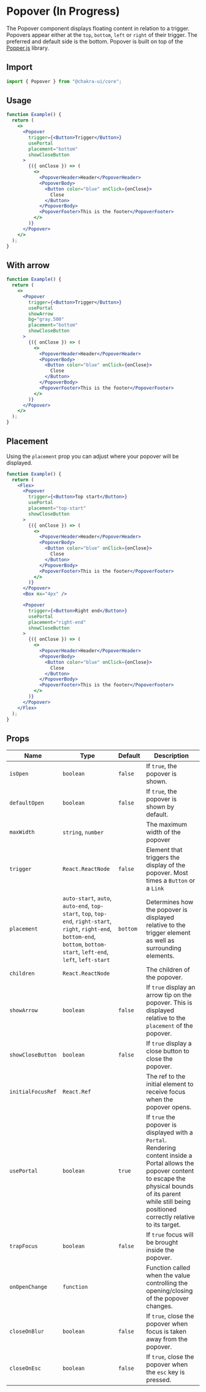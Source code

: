 # Popover (In Progress)

The Popover component displays floating content in relation to a trigger.
Popovers appear either at the `top`, `bottom`, `left` or `right` of their
trigger. The preferred and default side is the bottom. Popover is built on top
of the <a href="https://popper.js.org/" target="__blank">Popper.js</a> library.

## Import

```js
import { Popover } from "@chakra-ui/core";
```

## Usage

```jsx
function Example() {
  return (
    <>
      <Popover
        trigger={<Button>Trigger</Button>}
        usePortal
        placement="bottom"
        showCloseButton
      >
        {({ onClose }) => (
          <>
            <PopoverHeader>Header</PopoverHeader>
            <PopoverBody>
              <Button color="blue" onClick={onClose}>
                Close
              </Button>
            </PopoverBody>
            <PopoverFooter>This is the footer</PopoverFooter>
          </>
        )}
      </Popover>
    </>
  );
}
```

## With arrow

```jsx
function Example() {
  return (
    <>
      <Popover
        trigger={<Button>Trigger</Button>}
        usePortal
        showArrow
        bg="gray.500"
        placement="bottom"
        showCloseButton
      >
        {({ onClose }) => (
          <>
            <PopoverHeader>Header</PopoverHeader>
            <PopoverBody>
              <Button color="blue" onClick={onClose}>
                Close
              </Button>
            </PopoverBody>
            <PopoverFooter>This is the footer</PopoverFooter>
          </>
        )}
      </Popover>
    </>
  );
}
```

## Placement

Using the `placement` prop you can adjust where your popover will be displayed.

```jsx
function Example() {
  return (
    <Flex>
      <Popover
        trigger={<Button>Top start</Button>}
        usePortal
        placement="top-start"
        showCloseButton
      >
        {({ onClose }) => (
          <>
            <PopoverHeader>Header</PopoverHeader>
            <PopoverBody>
              <Button color="blue" onClick={onClose}>
                Close
              </Button>
            </PopoverBody>
            <PopoverFooter>This is the footer</PopoverFooter>
          </>
        )}
      </Popover>
      <Box mx="4px" />

      <Popover
        trigger={<Button>Right end</Button>}
        usePortal
        placement="right-end"
        showCloseButton
      >
        {({ onClose }) => (
          <>
            <PopoverHeader>Header</PopoverHeader>
            <PopoverBody>
              <Button color="blue" onClick={onClose}>
                Close
              </Button>
            </PopoverBody>
            <PopoverFooter>This is the footer</PopoverFooter>
          </>
        )}
      </Popover>
    </Flex>
  );
}
```

## Props

| Name              | Type                                                                                                                                                                           | Default  | Description                                                                                                                                                                                                                 |
| ----------------- | ------------------------------------------------------------------------------------------------------------------------------------------------------------------------------ | -------- | --------------------------------------------------------------------------------------------------------------------------------------------------------------------------------------------------------------------------- |
| `isOpen`          | `boolean`                                                                                                                                                                      | `false`  | If `true`, the popover is shown.                                                                                                                                                                                            |
| `defaultOpen`     | `boolean`                                                                                                                                                                      | `false`  | If `true`, the popover is shown by default.                                                                                                                                                                                 |
| `maxWidth`        | `string`, `number`                                                                                                                                                             |          | The maximum width of the popover                                                                                                                                                                                            |
| `trigger`         | `React.ReactNode`                                                                                                                                                              | `false`  | Element that triggers the display of the popover. Most times a `Button` or a `Link`                                                                                                                                         |
| `placement`       | `auto-start`, `auto`, `auto-end`, `top-start`, `top`, `top-end`, `right-start`, `right`, `right-end`, `bottom-end`, `bottom`, `bottom-start`, `left-end`, `left`, `left-start` | `bottom` | Determines how the popover is displayed relative to the trigger element as well as surrounding elements.                                                                                                                    |
| `children`        | `React.ReactNode`                                                                                                                                                              |          | The children of the popover.                                                                                                                                                                                                |
| `showArrow`       | `boolean`                                                                                                                                                                      | `false`  | If `true` display an arrow tip on the popover. This is displayed relative to the `placement` of the popover.                                                                                                                |
| `showCloseButton` | `boolean`                                                                                                                                                                      | `false`  | If `true` display a close button to close the popover.                                                                                                                                                                      |
| `initialFocusRef` | `React.Ref`                                                                                                                                                                    |          | The ref to the initial element to receive focus when the popover opens.                                                                                                                                                     |
| `usePortal`       | `boolean`                                                                                                                                                                      | `true`   | If `true` the popover is displayed with a `Portal`. Rendering content inside a Portal allows the popover content to escape the physical bounds of its parent while still being positioned correctly relative to its target. |
| `trapFocus`       | `boolean`                                                                                                                                                                      | `false`  | If `true` focus will be brought inside the popover.                                                                                                                                                                         |
| `onOpenChange`    | `function`                                                                                                                                                                     |          | Function called when the value controlling the opening/closing of the popover changes.                                                                                                                                      |
| `closeOnBlur`     | `boolean`                                                                                                                                                                      | `false`  | If `true`, close the popover when focus is taken away from the popover.                                                                                                                                                     |
| `closeOnEsc`      | `boolean`                                                                                                                                                                      | `false`  | If `true`, close the popover when the `esc` key is pressed.                                                                                                                                                                 |
